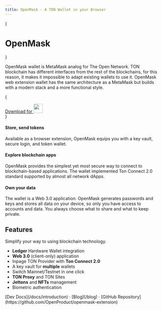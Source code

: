 ```yaml
---
title: OpenMask - A TON Wallet in your Browser
---
```



{<h1 className="text-center font-extrabold md:text-5xl mt-8">OpenMask</h1>}

<Bleed><Features/></Bleed>

OpenMask wallet is MetaMask analog for The Open Network.
TON blockchain has different interfaces from the rest of the blockchains, for this reason,
it makes it impossible to adapt existing wallets to use it. OpenMask web extension wallet has the same architecture
as a MetaMask but builds with a modern stack and a more functional style.

{

<div className="mt-16 mb-20 text-center">
  <a href="https://chrome.google.com/webstore/detail/openmask/penjlddjkjgpnkllboccdgccekpkcbin?utm_source=openmask" target="_blank" className="py-3 px-5 rounded-3xl bg-[#88d3ff] text-black text-lg font-bold inline-flex gap-3 no-underline">
    Download for <img src="/chrome.png" width="30" />
  </a>
</div>
}

<Example1 />

#### Store, send tokens

Available as a browser extension, OpenMask equips you with a key vault, secure login, and token wallet.

#### Explore blockchain apps

OpenMask provides the simplest yet most secure way to connect to blockchain-based applications.
The wallet implemented Ton Connect 2.0 standard supported by almost all network dApps.

#### Own your data

The wallet is a Web 3.0 application. OpenMask generates passwords and keys and stores all data on your device, so only you have access to accounts and data.
You always choose what to share and what to keep private.

<Example2 />

## Features

Simplify your way to using blockchain technology.

- **Ledger** Hardware Wallet integration
- **Web 3.0** (client-only) application
- Inpage TON Provider with **Ton Connect 2.0**
- A key vault for **multiple** wallets
- Switch Mainnet/Testnet in one click
- **TON Proxy** and TON Sites
- **Jettons** and **NFTs** management
- Biometric authentication

<div className="mt-16 mb-20 text-center">
  [Dev Docs](/docs/introduction) · [Blog](/blog) · [GitHub Repository](https://github.com/OpenProduct/openmask-extension)
</div>
